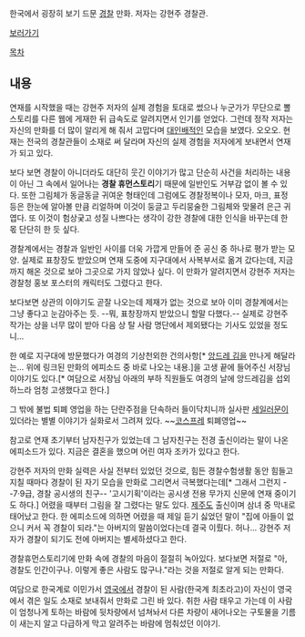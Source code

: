 한국에서 굉장히 보기 드문 [[경찰]] 만화. 저자는 강현주 경찰관. 

[http://polinlove.tistory.com/916 보러가기]

[[목차]]

== 내용 ==
연재를 시작했을 때는 강현주 저자의 실제 경험을 토대로 썼으나 누군가가 무단으로 뽈 스토리를 다른 웹에 게재한 뒤 급속도로 알려지면서 인기를 얻었다. 그런데 정작 저자는 자신의 만화를 더 많이 알리게 해 줘서 고맙다며 [[대인배]]적인 모습을 보였다. 오오오. 현재는 전국의 경찰관들이 소재로 써 달라며 자신의 실제 경험을 저자에게 보내면서 연재가 되고 있다.

보다 보면 경찰이 아니더라도 대단히 웃긴 이야기가 많고 단순히 사건을 처리하는 내용이 아닌 그 속에서 일어나는 '''경찰 휴먼스토리'''기 때문에 일반인도 거부감 없이 볼 수 있다. 또한 그림체가 동글동글 귀여운 형태인데 그럼에도 경찰정복이나 모자, 마크, 표정 등은 한눈에 알아볼 만큼 리얼하며 이것이 둥글고 두리뭉술한 그림체와 맞물려 은근 귀엽다. 또 이것이 험상궂고 성질 나쁘다는 생각이 강한 경찰에 대한 인식을 바꾸는데 한 몫 단단히 한 듯 싶다.

경찰계에서는 경찰과 일반인 사이를 더욱 가깝게 만들어 준 공신 중 하나로 평가 받는 모양. 실제로 표창장도 받았으며 연재 도중에 지구대에서 사복부서로 옮겨 갔다는데, 지금까지 해온 것으로 보아 그곳으로 가지 않았나 싶다. 이 만화가 알려지면서 강현주 저자는 경찰청 홍보 포스터의 캐릭터도 그렸다고 한다.

보다보면 상관의 이야기도 곧잘 나오는데 제재가 없는 것으로 보아 이미 경찰계에서는 그냥 좋다고 눈감아주는 듯. --뭐, 표창장까지 받았으니 할말 다했다.-- 실제로 강현주 작가는 상을 너무 많이 받아 다음 상 탈 사람 명단에서 제외됐다는 기사도 있었을 정도니...

한 예로 지구대에 방문했다가 여경의 기상천외한 건의사항[* [[앙드레 김]]을 만나게 해달라는... 위에 링크된 만화의 에피소드 중 바로 나오는 내용.]을 고생 끝에 들어주신 서장님 이야기도 있다.[* 여담으로 서장님 아래의 부하 직원들도 여경의 날에 앙드레김을 섭외하느라 엄청 고생했다고 한다.]

그 밖에 불법 퇴폐 영업을 하는 단란주점을 단속하러 들이닥치니까 실사판 [[세일러문]]이 있더라는 별별 이야기가 실화로서 그려져 있다. ~~[[코스프레]] 퇴폐영업~~

참고로 연재 초기부터 남자친구가 있었는데 그 남자친구는 전경 출신이라는 말이 나온 에피소드가 있다. 지금은 결혼을 했으며 어린 여자 조카가 있다고 한다.

강현주 저자의 만화 실력은 사실 전부터 있었던 것으로, 힘든 경찰수험생활 동안 힘들고 지칠 때마다 경찰이 된 자기 모습을 만화로 그리면서 극복했다는데[* 그래서 그런지 --7·9급, 경찰 공시생의 친구-- '고시기획'이라는 공시생 전용 무가지 신문에 연재 중이기도 하다.] 어렸을 때부터 그림을 잘 그렸다는 말도 있다. [[제주도]] 출신이며 삼녀 중 막내로 태어났고 한다. 한 에피소드에 의하면 어렸을 때 제일 듣기 싫었던 말이 "집에 아들이 없으니 커서 꼭 경찰이 되라."는 아버지의 말씀이었다는데 결국 이뤘다. 허나... 강현주 저자가 경찰이 되기도 전에 아버지는 별세하셨다고 한다.

경찰휴먼스토리기에 만화 속에 경찰의 마음이 절절히 녹아있다. 보다보면 저절로 "아, 경찰도 인간이구나. 이렇게 좋은 사람도 많구나."라는 것을 저절로 알게 되는 만화다.

여담으로 한국계로 이민가서 [[영국]]에서 경찰이 된 사람(한국계 최초라고)이 자신이 영국에서 겪은 일도 소재로 보내줘서 만화로 그린 바 있다. 취한 사람 태우고 가는데 이 사람이 엄청나게 토하는 바람에 뒷차량에서 넘쳐놔서 다른 차량이 새어나오는 구토물을 기름이 새는지 알고 다급하게 막고 알려주는 바람에 멈춰섰던 이야기.
